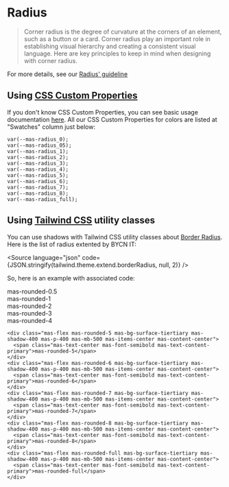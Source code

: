 
<Meta title="Guidelines / Radius" />

# Radius

> Corner radius is the degree of curvature at the corners of an element, such as a button or a card. Corner radius play an important role in establishing visual hierarchy and creating a consistent visual language. Here are key principles to keep in mind when designing with corner radius.

For more details, see our [Radius' guideline](https://zeroheight.com/9b39bb2a0/p/0230b8-corner-radius/b/967aaa)

## Using [CSS Custom Properties](https://developer.mozilla.org/en-US/docs/Web/CSS/Using_CSS_custom_properties)

If you don't know CSS Custom Properties, you can see basic usage documentation [here](https://developer.mozilla.org/en-US/docs/Web/CSS/Using_CSS_custom_properties#Basic_usage). All our CSS Custom Properties for colors are listed at "Swatches" column just below:

```
var(--mas-radius_0);
var(--mas-radius_05);
var(--mas-radius_1);
var(--mas-radius_2);
var(--mas-radius_3);
var(--mas-radius_4);
var(--mas-radius_5);
var(--mas-radius_6);
var(--mas-radius_7);
var(--mas-radius_8);
var(--mas-radius_full);
```

## Using [Tailwind CSS](https://tailwindcss.com) utility classes

You can use shadows with Tailwind CSS utility classes about [Border Radius](https://tailwindcss.com/docs/border-radius). Here is the list of radius extented by BYCN IT:

<Source language="json" code={JSON.stringify(tailwind.theme.extend.borderRadius, null, 2)} />

So, here is an example with associated code:

<Canvas>
  <div class="mas-flex mas-flex-wrap mas-w-full mas-justify-between">
    <div class="mas-flex mas-rounded-0.5 mas-bg-surface-tiertiary mas-shadow-400 mas-p-400 mas-mb-500 mas-items-center mas-content-center">
      <span class="mas-text-center mas-font-semibold mas-text-content-primary">mas-rounded-0.5</span>
    </div>
    <div class="mas-flex mas-rounded-1 mas-bg-surface-tiertiary mas-shadow-400 mas-p-400 mas-mb-500 mas-items-center mas-content-center">
      <span class="mas-text-center mas-font-semibold mas-text-content-primary">mas-rounded-1</span>
    </div>
    <div class="mas-flex mas-rounded-2 mas-bg-surface-tiertiary mas-shadow-400 mas-p-400 mas-mb-500 mas-items-center mas-content-center">
      <span class="mas-text-center mas-font-semibold mas-text-content-primary">mas-rounded-2</span>
    </div>
    <div class="mas-flex mas-rounded-3 mas-bg-surface-tiertiary mas-shadow-400 mas-p-400 mas-mb-500 mas-items-center mas-content-center">
      <span class="mas-text-center mas-font-semibold mas-text-content-primary">mas-rounded-3</span>
    </div>
    <div class="mas-flex mas-rounded-4 mas-bg-surface-tiertiary mas-shadow-400 mas-p-400 mas-mb-500 mas-items-center mas-content-center">
      <span class="mas-text-center mas-font-semibold mas-text-content-primary">mas-rounded-4</span>
    </div>


    <div class="mas-flex mas-rounded-5 mas-bg-surface-tiertiary mas-shadow-400 mas-p-400 mas-mb-500 mas-items-center mas-content-center">
      <span class="mas-text-center mas-font-semibold mas-text-content-primary">mas-rounded-5</span>
    </div>
    <div class="mas-flex mas-rounded-6 mas-bg-surface-tiertiary mas-shadow-400 mas-p-400 mas-mb-500 mas-items-center mas-content-center">
      <span class="mas-text-center mas-font-semibold mas-text-content-primary">mas-rounded-6</span>
    </div>
    <div class="mas-flex mas-rounded-7 mas-bg-surface-tiertiary mas-shadow-400 mas-p-400 mas-mb-500 mas-items-center mas-content-center">
      <span class="mas-text-center mas-font-semibold mas-text-content-primary">mas-rounded-7</span>
    </div>
    <div class="mas-flex mas-rounded-8 mas-bg-surface-tiertiary mas-shadow-400 mas-p-400 mas-mb-500 mas-items-center mas-content-center">
      <span class="mas-text-center mas-font-semibold mas-text-content-primary">mas-rounded-8</span>
    </div>
    <div class="mas-flex mas-rounded-full mas-bg-surface-tiertiary mas-shadow-400 mas-p-400 mas-mb-500 mas-items-center mas-content-center">
      <span class="mas-text-center mas-font-semibold mas-text-content-primary">mas-rounded-full</span>
    </div>
  </div>
</Canvas>
